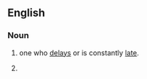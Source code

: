 {{also|taildragger}}
==English==

===Noun===
{{en-noun}}

# {{lb|en|colloquial}} one who [[delay]]s or is constantly [[late]].
# {{lb|en|aviation}} {{alternative form of|en|taildragger}}